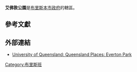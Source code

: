 {{Infobox Australian Place | type = suburb
| name     = 艾佛敦公園
| city     = 布里斯本市
| state    = qld
| image    = 
| caption  = 
| lga      = [[布里斯本市政府|布里斯本市政府]]
| postcode = 4053
| coordinates = {{coord|27|23|53|S|152|59|20|E|region:AU-QLD_type:city|display=inline,title|name=Everton Park, Queensland}}
| pop      = 8325
| pop_year = {{CensusAU|2011}}
| pop_footnotes = <ref name="Census 2011">{{Census 2011 AUS|id=SSC30594|name=Everton Park (State Suburb)|accessdate=25 October 2013|quick=on}}</ref>
| area     = 4.2
| est      = 
| stategov = 艾佛敦
| fedgov   = 布里斯本、佩特立
| dist1    = 7
| location1= [[布里斯本中央商業區|市中心]]
| near-nw  = 
| near-n   = 
| near-ne  = [[麥杜渥區_(昆士蘭州)|麥杜渥]]
| near-w   = [[艾佛敦山區_(昆士蘭州)|艾佛敦山]]
| near-e   = [[凱德隆區_(昆士蘭州)|凱德隆]]
| near-sw  = [[米契爾頓_(昆士蘭州)|米契爾頓]]
| near-s   = [[給索恩_(昆士蘭州)|給索恩]]
| near-se  = [[史達福區_(昆士蘭州)|史達福]]
}}

'''艾佛敦公園'''是[[布里斯本市政府|布里斯本市政府]]的轄區。

==參考文獻==
<references/>

==外部連結==
* [http://queenslandplaces.com.au/everton-park University of Queensland: Queensland Places: Everton Park] {{Wayback|url=http://queenslandplaces.com.au/everton-park |date=20210306094738 }}

[[Category:布里斯班|Category:布里斯班]]